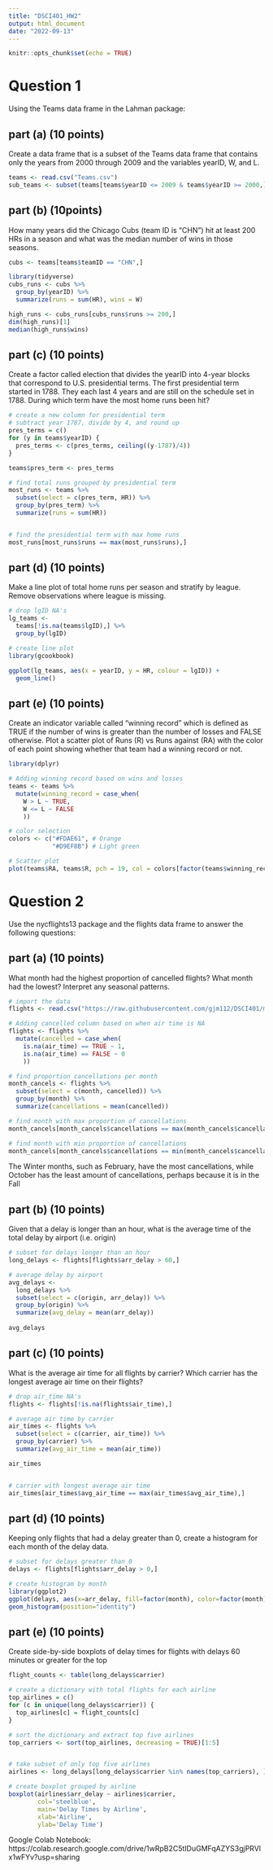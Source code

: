 ```yaml
---
title: "DSCI401_HW2"
output: html_document
date: "2022-09-13"
---
```


```r
knitr::opts_chunk$set(echo = TRUE)
```

# Question 1

Using the Teams data frame in the Lahman package:

## part (a) (10 points) 

Create a data frame that is a subset of the Teams data frame that contains only the years from 2000 through 2009 and the variables yearID, W, and L.

```r
teams <- read.csv("Teams.csv")
sub_teams <- subset(teams[teams$yearID <= 2009 & teams$yearID >= 2000,], select = c("yearID", "W", "L"))
```

## part (b) (10points)

How many years did the Chicago Cubs (team ID is “CHN”) hit at least 200 HRs in a season and what was the median number of wins in those seasons.

```r
cubs <- teams[teams$teamID == "CHN",]

library(tidyverse)
cubs_runs <- cubs %>%
  group_by(yearID) %>%
  summarize(runs = sum(HR), wins = W)

high_runs <- cubs_runs[cubs_runs$runs >= 200,]
dim(high_runs)[1]
median(high_runs$wins)
```


## part (c) (10 points) 

Create a factor called election that divides the yearID into 4-year blocks that correspond to U.S. presidential terms. The first presidential term started in 1788. They each last 4 years and are still on the schedule set in 1788. During which term have the most home runs been hit?

```r
# create a new column for presidential term
# subtract year 1787, divide by 4, and round up
pres_terms = c()
for (y in teams$yearID) {
  pres_terms <- c(pres_terms, ceiling((y-1787)/4))
}

teams$pres_term <- pres_terms

# find total runs grouped by presidential term
most_runs <- teams %>%
  subset(select = c(pres_term, HR)) %>%
  group_by(pres_term) %>%
  summarize(runs = sum(HR))


# find the presidential term with max home runs
most_runs[most_runs$runs == max(most_runs$runs),]
```


## part (d) (10 points) 

Make a line plot of total home runs per season and stratify by league. Remove observations where league is missing.

```r
# drop lgID NA's
lg_teams <- 
  teams[!is.na(teams$lgID),] %>%
  group_by(lgID)

# create line plot
library(gcookbook)

ggplot(lg_teams, aes(x = yearID, y = HR, colour = lgID)) +
  geom_line()
```

## part (e) (10 points) 

Create an indicator variable called “winning record” which is defined as TRUE if the number of wins is greater than the number of losses and FALSE otherwise. Plot a scatter plot of Runs (R) vs Runs against (RA) with the color of each point showing whether that team had a winning record or not.

```r
library(dplyr)

# Adding winning record based on wins and losses
teams <- teams %>%
  mutate(winning_record = case_when(
    W > L ~ TRUE,
    W <= L ~ FALSE
    ))

# color selection
colors <- c("#FDAE61", # Orange
            "#D9EF8B") # Light green

# Scatter plot
plot(teams$RA, teams$R, pch = 19, col = colors[factor(teams$winning_record)], main = "Runs vs Runs Against by Winning Record", xlab = "Runs Against", ylab = "Runs")
```


# Question 2

Use the nycflights13 package and the flights data frame to answer the following questions:

## part (a) (10 points) 

What month had the highest proportion of cancelled flights? What month had the lowest? Interpret any seasonal patterns.

```r
# import the data
flights <- read.csv("https://raw.githubusercontent.com/gjm112/DSCI401/main/data/flights.csv")

# Adding cancelled column based on when air time is NA
flights <- flights %>%
  mutate(cancelled = case_when(
    is.na(air_time) == TRUE ~ 1,
    is.na(air_time) == FALSE ~ 0
    ))

# find proportion cancellations per month
month_cancels <- flights %>%
  subset(select = c(month, cancelled)) %>%
  group_by(month) %>%
  summarize(cancellations = mean(cancelled))

# find month with max proportion of cancellations
month_cancels[month_cancels$cancellations == max(month_cancels$cancellations),]

# find month with min proportion of cancellations
month_cancels[month_cancels$cancellations == min(month_cancels$cancellations),]
```

The Winter months, such as February, have the most cancellations, while October has the least amount of cancellations, perhaps because it is in the Fall


## part (b) (10 points) 

Given that a delay is longer than an hour, what is the average time of the total delay by airport (i.e. origin)

```r
# subset for delays longer than an hour
long_delays <- flights[flights$arr_delay > 60,]

# average delay by airport
avg_delays <- 
  long_delays %>%
  subset(select = c(origin, arr_delay)) %>%
  group_by(origin) %>%
  summarize(avg_delay = mean(arr_delay))
  
avg_delays
```


## part (c) (10 points) 

What is the average air time for all flights by carrier? Which carrier has the longest average air time on their flights?

```r
# drop air_time NA's
flights <- flights[!is.na(flights$air_time),]

# average air time by carrier
air_times <- flights %>%
  subset(select = c(carrier, air_time)) %>%
  group_by(carrier) %>%
  summarize(avg_air_time = mean(air_time))

air_times


# carrier with longest average air time
air_times[air_times$avg_air_time == max(air_times$avg_air_time),]
```


## part (d) (10 points) 

Keeping only flights that had a delay greater than 0, create a histogram for each month of the delay data.

```r
# subset for delays greater than 0
delays <- flights[flights$arr_delay > 0,]

# create histogram by month
library(ggplot2)
ggplot(delays, aes(x=arr_delay, fill=factor(month), color=factor(month))) +
geom_histogram(position="identity")
```


## part (e) (10 points) 

Create side-by-side boxplots of delay times for flights with delays 60 minutes or greater for the top

```r
flight_counts <- table(long_delays$carrier)

# create a dictionary with total flights for each airline
top_airlines = c()
for (c in unique(long_delays$carrier)) {
  top_airlines[c] = flight_counts[c]
}

# sort the dictionary and extract top five airlines
top_carriers <- sort(top_airlines, decreasing = TRUE)[1:5]


# take subset of only top five airlines
airlines <- long_delays[long_delays$carrier %in% names(top_carriers), ]

# create boxplot grouped by airline
boxplot(airlines$arr_delay ~ airlines$carrier,
        col='steelblue',
        main='Delay Times by Airline',
        xlab='Airline',
        ylab='Delay Time') 
```

Google Colab Notebook: https://colab.research.google.com/drive/1wRpB2C5tIDuGMFqAZYS3gjPRVlx1wFYv?usp=sharing

